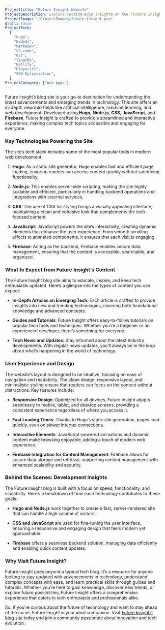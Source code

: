 ```yaml
---
Projecttitle: "Future Insight Website"
ProjectDescription: Explore cutting-edge insights on the 'Future Insight' Blog. Crafted with Node.js, Hugo, and deployed on Netlify for a seamless experience.
ProjectImage: "/ProjectImages/future-insight.png"
draft: false
ProjectTech:
  [
    "Hugo",
    "NodeJs",
    "Markdown",
    "VS-code",
    "Git",
    "TinaCMS",
    "Netlify",
    "Playwrite",
    "SEO Optimization",
  ]
ProjectCategory: ["Web Apps"]
---
```


Future Insight’s blog site is your go-to destination for understanding the latest advancements and emerging trends in technology. This site offers an in-depth view into fields like artificial intelligence, machine learning, and web development. Developed using **Hugo**, **Node.js**, **CSS**, **JavaScript**, and **Firebase**, Future Insight is crafted to provide a streamlined and interactive experience, making complex tech topics accessible and engaging for everyone.

### Key Technologies Powering the Site

The site’s tech stack includes some of the most popular tools in modern web development:

1. **Hugo**: As a static site generator, Hugo enables fast and efficient page loading, ensuring readers can access content quickly without sacrificing functionality.

2. **Node.js**: This enables server-side scripting, making the site highly scalable and efficient, particularly in handling backend operations and integrations with external services.

3. **CSS**: The use of CSS for styling brings a visually appealing interface, maintaining a clean and cohesive look that complements the tech-focused content.

4. **JavaScript**: JavaScript powers the site’s interactivity, creating dynamic elements that enhance the user experience. From smooth scrolling effects to animated components, it ensures that each visit is engaging.

5. **Firebase**: Acting as the backend, Firebase enables secure data management, ensuring that the content is accessible, searchable, and organized.

### What to Expect from Future Insight’s Content

The Future Insight blog site aims to educate, inspire, and keep tech enthusiasts updated. Here’s a glimpse into the types of content you can expect:

- **In-Depth Articles on Emerging Tech**: Each article is crafted to provide insights into new and trending technologies, covering both foundational knowledge and advanced concepts.

- **Guides and Tutorials**: Future Insight offers easy-to-follow tutorials on popular tech tools and techniques. Whether you're a beginner or an experienced developer, there’s something for everyone.

- **Tech News and Updates**: Stay informed about the latest industry developments. With regular news updates, you’ll always be in the loop about what’s happening in the world of technology.

### User Experience and Design

The website’s layout is designed to be intuitive, focusing on ease of navigation and readability. The clean design, responsive layout, and minimalistic styling ensure that readers can focus on the content without distractions. Key features include:

- **Responsive Design**: Optimized for all devices, Future Insight adapts seamlessly to mobile, tablet, and desktop screens, providing a consistent experience regardless of where you access it.

- **Fast Loading Times**: Thanks to Hugo’s static site generation, pages load quickly, even on slower internet connections.

- **Interactive Elements**: JavaScript-powered animations and dynamic content make browsing enjoyable, adding a touch of modern web experience.

- **Firebase Integration for Content Management**: Firebase allows for secure data storage and retrieval, supporting content management with enhanced scalability and security.

### Behind the Scenes: Development Insights

The Future Insight blog is built with a focus on speed, functionality, and scalability. Here’s a breakdown of how each technology contributes to these goals:

- **Hugo and Node.js** work together to create a fast, server-rendered site that can handle a high volume of visitors.
- **CSS and JavaScript** are used for fine-tuning the user interface, ensuring a responsive and engaging design that feels modern yet approachable.

- **Firebase** offers a seamless backend solution, managing data efficiently and enabling quick content updates.

### Why Visit Future Insight?

Future Insight goes beyond a typical tech blog. It’s a resource for anyone looking to stay updated with advancements in technology, understand complex concepts with ease, and learn practical skills through guides and tutorials. Whether you’re here to gain knowledge, discover new trends, or explore future possibilities, Future Insight offers a comprehensive experience that caters to tech enthusiasts and professionals alike.

So, if you're curious about the future of technology and want to stay ahead of the curve, Future Insight is your ideal companion. Visit [Future Insight’s blog site](https://future-insight.netlify.app/) today and join a community passionate about innovation and tech evolution.

